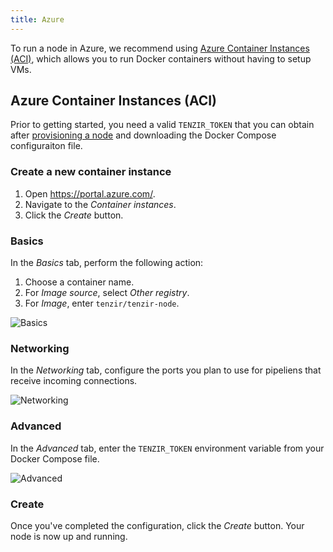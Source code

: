 ```yaml
---
title: Azure
---
```


To run a node in Azure, we recommend using [Azure Container Instances
(ACI)](https://azure.microsoft.com/en-us/products/container-instances), which
allows you to run Docker containers without having to setup VMs.

## Azure Container Instances (ACI)

Prior to getting started, you need a valid `TENZIR_TOKEN` that you can obtain
after [provisioning a node](../README.md) and downloading the Docker Compose
configuraiton file.

### Create a new container instance

1. Open https://portal.azure.com/.
1. Navigate to the *Container instances*.
1. Click the *Create* button.

### Basics

In the *Basics* tab, perform the following action:

1. Choose a container name.
1. For *Image source*, select *Other registry*.
1. For *Image*, enter `tenzir/tenzir-node`.

![Basics](azure/basics.png)

### Networking

In the *Networking* tab, configure the ports you plan to use for pipeliens that
receive incoming connections.

![Networking](azure/networking.png)

### Advanced

In the *Advanced* tab, enter the `TENZIR_TOKEN` environment variable from your
Docker Compose file.

![Advanced](azure/advanced.png)

### Create

Once you've completed the configuration, click the *Create* button. Your node is
now up and running.
